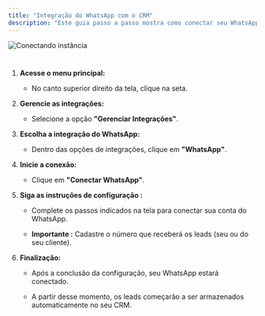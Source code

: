 ```yaml
---
title: "Integração do WhatsApp com o CRM"
description: "Este guia passo a passo mostra como conectar seu WhatsApp ao CRM"
---
```

![Conectando instância](/images/instancia.gif)
#

1. **Acesse o menu principal:**

   * No canto superior direito da tela, clique na seta.

2. **Gerencie as integrações:**

   * Selecione a opção **"Gerenciar Integrações"**.

3. **Escolha a integração do WhatsApp:**

   * Dentro das opções de integrações, clique em **"WhatsApp"**.

4. **Inicie a conexão:**

   * Clique em **"Conectar WhatsApp"**.

5. **Siga as instruções de configuração :**

   * Complete os passos indicados na tela para conectar sua conta do WhatsApp.

   * **Importante :** Cadastre o número que receberá os leads (seu ou do seu cliente).

6. **Finalização:**

   * Após a conclusão da configuração, seu WhatsApp estará conectado.

   * A partir desse momento, os leads começarão a ser armazenados automaticamente no seu CRM.